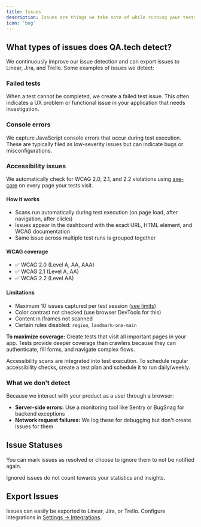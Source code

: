 ```yaml
---
title: Issues
description: Issues are things we take note of while running your tests. It collects bugs, improvements and things you might want to look over in your application.
icon: 'bug'
---
```


## What types of issues does QA.tech detect?

We continuously improve our issue detection and can export issues to Linear, Jira, and Trello. Some examples of issues we detect:

### Failed tests

When a test cannot be completed, we create a failed test issue. This often indicates a UX problem or functional issue in your application that needs investigation.

### Console errors

We capture JavaScript console errors that occur during test execution. These are typically filed as low-severity issues but can indicate bugs or misconfigurations.

### Accessibility issues

We automatically check for WCAG 2.0, 2.1, and 2.2 violations using [axe-core](https://github.com/dequelabs/axe-core) on every page your tests visit.

#### How it works

- Scans run automatically during test execution (on page load, after navigation, after clicks)
- Issues appear in the dashboard with the exact URL, HTML element, and WCAG documentation
- Same issue across multiple test runs is grouped together

#### WCAG coverage

- ✅ WCAG 2.0 (Level A, AA, AAA)
- ✅ WCAG 2.1 (Level A, AA)
- ✅ WCAG 2.2 (Level AA)

#### Limitations

- Maximum 10 issues captured per test session ([see limits](/core-concepts/limits))
- Color contrast not checked (use browser DevTools for this)
- Content in iframes not scanned
- Certain rules disabled: `region`, `landmark-one-main`

**To maximize coverage:** Create tests that visit all important pages in your app. Tests provide deeper coverage than crawlers because they can authenticate, fill forms, and navigate complex flows.

<Note>
  Accessibility scans are integrated into test execution. To schedule regular accessibility checks, create a test plan and schedule it to run daily/weekly.
</Note>

### What we don't detect

Because we interact with your product as a user through a browser:

- **Server-side errors:** Use a monitoring tool like Sentry or BugSnag for backend exceptions
- **Network request failures:** We log these for debugging but don't create issues for them

## Issue Statuses

You can mark issues as resolved or choose to ignore them to not be notified again.

Ignored issues do not count towards your statistics and insights.

## Export Issues

Issues can easily be exported to Linear, Jira, or Trello. Configure integrations in [Settings → Integrations](/integrations/linear).

